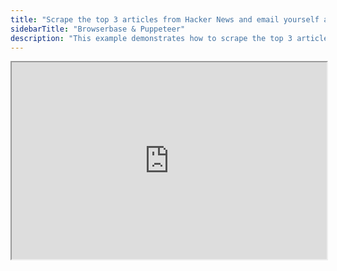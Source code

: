```yaml
---
title: "Scrape the top 3 articles from Hacker News and email yourself a summary every weekday"
sidebarTitle: "Browserbase & Puppeteer"
description: "This example demonstrates how to scrape the top 3 articles from Hacker News using BrowserBase and Puppeteer, summarize them with ChatGPT and send a nicely formatted email summary to yourself every weekday using Resend."
---
```



<iframe
  width="100%"
  height="315"
  src="https://www.youtube.com/embed/6azvzrZITKY?si=muKtsBiS9TJGGKWg"
  title="YouTube video player"
    allow="accelerometer; clipboard-write; encrypted-media; gyroscope; picture-in-picture; web-share"
    referrerPolicy="strict-origin-when-cross-origin"
    allowFullScreen
/>

## Overview

In this example we'll be using a number of different tools and features to:

1. Scrape the content of the top 3 articles from Hacker News
2. Summarize each article
3. Email the summaries to yourself

And we'll be using the following tools and features:

- [Schedules](/tasks/scheduled) to run the task every weekday at 9 AM
- [Batch Triggering](/triggering#yourtask-batchtriggerandwait) to run separate child tasks for each article while the parent task waits for them all to complete
- [idempotencyKey](/triggering#idempotencykey) to prevent tasks being triggered multiple times
- [BrowserBase](https://browserbase.com/) to proxy the scraping of the Hacker News articles
- [Puppeteer](https://pptr.dev/) to scrape the articles linked from Hacker News
- [OpenAI](https://platform.openai.com/docs/overview) to summarize the articles
- [Resend](https://resend.com/) to send a nicely formatted email summary

<ScrapingWarning />

## Prerequisites

- A project with [Trigger.dev initialized](/quick-start)
- [Puppeteer](https://pptr.dev/guides/installation) installed on your machine
- A [BrowserBase](https://browserbase.com/) account
- An [OpenAI](https://platform.openai.com/docs/overview) account
- A [Resend](https://resend.com/) account

## Build configuration

First up, add these build settings to your `trigger.config.ts` file:

```tsx trigger.config.ts
import { defineConfig } from "@trigger.dev/sdk/v3";
import { puppeteer } from "@trigger.dev/build/extensions/puppeteer";

export default defineConfig({
  project: "<project ref>",
  // Your other config settings...
  build: {
    // This is required to use the Puppeteer library
    extensions: [puppeteer()],
  },
});
```

Learn more about [build configurations](/config/config-file#build-configuration) including setting default retry settings, customizing the build environment, and more.

### Environment variables

Set the following environment variable in your local `.env` file to run this task locally. And before deploying your task, set them in the [Trigger.dev dashboard](/deploy-environment-variables) or [using the SDK](/deploy-environment-variables#in-your-code):

```bash
BROWSERBASE_API_KEY: "<your BrowserBase API key>"
OPENAI_API_KEY: "<your OpenAI API key>"
RESEND_API_KEY: "<your Resend API key>"
```

### Task code

```ts trigger/scrape-hacker-news.ts
import { render } from "@react-email/render";
import { logger, schedules, task, wait } from "@trigger.dev/sdk/v3";
import { OpenAI } from "openai";
import puppeteer from "puppeteer-core";
import { Resend } from "resend";
import { HNSummaryEmail } from "./summarize-hn-email";

const openai = new OpenAI({ apiKey: process.env.OPENAI_API_KEY });
const resend = new Resend(process.env.RESEND_API_KEY);

// Parent task (scheduled to run 9AM every weekday)
export const summarizeHackerNews = schedules.task({
  id: "summarize-hacker-news",
  cron: {
    pattern: "0 9 * * 1-5",
    timezone: "Europe/London",
  }, // Run at 9 AM, Monday to Friday
  run: async () => {
    // Connect to BrowserBase to proxy the scraping of the Hacker News articles
    const browser = await puppeteer.connect({
      browserWSEndpoint: `wss://connect.browserbase.com?apiKey=${process.env.BROWSERBASE_API_KEY}`,
    });
    logger.info("Connected to Browserbase");

    const page = await browser.newPage();

    // Navigate to Hacker News and scrape top 3 articles
    await page.goto("https://news.ycombinator.com/news", {
      waitUntil: "networkidle0",
    });
    logger.info("Navigated to Hacker News");

    const articles = await page.evaluate(() => {
      const items = document.querySelectorAll(".athing");
      return Array.from(items)
        .slice(0, 3)
        .map((item) => {
          const titleElement = item.querySelector(".titleline > a");
          const link = titleElement?.getAttribute("href");
          const title = titleElement?.textContent;
          return { title, link };
        });
    });
    logger.info("Scraped top 3 articles", { articles });

    await browser.close();
    await wait.for({ seconds: 5 });

    // Use batchTriggerAndWait to process articles
    const summaries = await scrapeAndSummarizeArticle
      .batchTriggerAndWait(
        articles.map((article) => ({
          payload: { title: article.title!, link: article.link! },
        }))
      )
      .then((batch) => batch.runs.filter((run) => run.ok).map((run) => run.output));

    // Send email using Resend
    await resend.emails.send({
      from: "Hacker News Summary <hi@demo.tgr.dev>",
      to: ["james@trigger.dev"],
      subject: "Your morning HN summary",
      html: render(<HNSummaryEmail articles={summaries} />),
    });

    logger.info("Email sent successfully");
  },
});

// Child task for scraping and summarizing individual articles
export const scrapeAndSummarizeArticle = task({
  id: "scrape-and-summarize-articles",
  retry: {
    maxAttempts: 3,
    minTimeoutInMs: 5000,
    maxTimeoutInMs: 10000,
    factor: 2,
    randomize: true,
  },
  run: async ({ title, link }: { title: string; link: string }) => {
    logger.info(`Summarizing ${title}`);

    const browser = await puppeteer.connect({
      browserWSEndpoint: `wss://connect.browserbase.com?apiKey=${process.env.BROWSERBASE_API_KEY}`,
    });
    const page = await browser.newPage();

    // Prevent all assets from loading, images, stylesheets etc
    await page.setRequestInterception(true);
    page.on("request", (request) => {
      if (["script", "stylesheet", "image", "media", "font"].includes(request.resourceType())) {
        request.abort();
      } else {
        request.continue();
      }
    });

    await page.goto(link, { waitUntil: "networkidle0" });
    logger.info(`Navigated to article: ${title}`);

    // Extract the main content of the article
    const content = await page.evaluate(() => {
      const articleElement = document.querySelector("article") || document.body;
      return articleElement.innerText.trim().slice(0, 1500); // Limit to 1500 characters
    });

    await browser.close();

    logger.info(`Extracted content for article: ${title}`, { content });

    // Summarize the content using ChatGPT
    const response = await openai.chat.completions.create({
      model: "gpt-4o",
      messages: [
        {
          role: "user",
          content: `Summarize this article in 2-3 concise sentences:\n\n${content}`,
        },
      ],
    });

    logger.info(`Generated summary for article: ${title}`);

    return {
      title,
      link,
      summary: response.choices[0].message.content,
    };
  },
});
```

## Create your email template using React Email

To prevent the main example from becoming too cluttered, we'll create a separate file for our email template. It's formatted using [React Email](https://react.email/docs/introduction) components so you'll need to install the package to use it.

Notice how this file is imported into the main task code and passed to Resend to send the email.

```tsx summarize-hn-email.tsx
import { Html, Head, Body, Container, Section, Heading, Text, Link } from "@react-email/components";

interface Article {
  title: string;
  link: string;
  summary: string | null;
}

export const HNSummaryEmail: React.FC<{ articles: Article[] }> = ({ articles }) => (
  <Html>
    <Head />
    <Body style={{ fontFamily: "Arial, sans-serif", padding: "20px" }}>
      <Container>
        <Heading as="h1">Your Morning HN Summary</Heading>
        {articles.map((article, index) => (
          <Section key={index} style={{ marginBottom: "20px" }}>
            <Heading as="h3">
              <Link href={article.link}>{article.title}</Link>
            </Heading>
            <Text>{article.summary || "No summary available"}</Text>
          </Section>
        ))}
      </Container>
    </Body>
  </Html>
);
```

<LocalDevelopment packages={"the Puppeteer library"} />

## Testing your task

To test this task in the dashboard, use the Test page and set the schedule date to "Now" to ensure the task triggers immediately. Then click "Run test" and wait for the task to complete.
